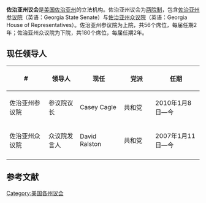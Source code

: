 {{Unreferenced|time=2020-07-05T00:47:28+00:00}}
{{Infobox legislature
 | name              = 佐治亚州议会
 | coa_pic           = 
 | session_room      = 
 | house_type        =  两院制
 | houses            = [[佐治亚州参议院|佐治亚州参议院]] <br />[[佐治亚州众议院|佐治亚州众议院]]
 | term_limits       = 
 | new_session       = 
 | leader1_type      = 参议院议长
 | leader1           = [[Casey_Cagle|Casey Cagle]]
 | party1            = ([[共和黨_(美國)|共和党]])
 | election1         = 2010年1月8日
 | leader2_type      = 众议院发言人
 | leader2           = [[David_Ralston|David Ralston]]
 | party2            = ([[共和黨_(美國)|共和党]])
 | election2         = 2007年1月11日
 | authority         = 
 | members           = 56（参）180（众）
 | last_election1    = 
 | next_election1    = 
 | redistricting     = 
 | political_groups1 = 
 | meeting_place     = 
 | website           = 
}}
'''佐治亚州议会'''是[[美国|美国]][[佐治亚州|佐治亚州]]的立法机构。佐治亚州议会为[[两院制|两院制]]，包含[[佐治亚州参议院|佐治亚州参议院]]（英语：Georgia State Senate）与[[佐治亚州众议院|佐治亚州众议院]]（英语：Georgia House of Representatives）。佐治亚州参议院为上院，共56个席位，每届任期2年；佐治亚州众议院为下院，共180个席位，每届任期2年。

==现任领导人==
{| class="wikitable sortable" style="text-align: center;"
|-
! width="120" | #
! width="90"| 领导人
! width="120"| 现任
! width="90"| 党派
! width="140"| 任期
|- 
| 佐治亚州参议院 || 参议院议长 || Casey Cagle || 共和党 || 2010年1月8日—今
|- 
| 佐治亚州众议院 || 众议院发言人 || David Ralston || 共和党 || 2007年1月11日—今
|- 
|}

== 参考文献 ==
{{reflist|colwidth=30em}}
{{美国立法机构}}
{{Georgia state-stub}}
[[Category:美国各州议会|Category:美国各州议会]]